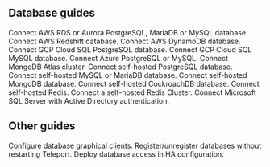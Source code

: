 ## Database guides

<TileSet>
  <Tile icon="cloud" title="AWS RDS & Aurora" href="./guides/rds.mdx">
    Connect AWS RDS or Aurora PostgreSQL, MariaDB or MySQL database.
  </Tile>
  <Tile icon="cloud" title="AWS Redshift" href="./guides/postgres-redshift.mdx">
    Connect AWS Redshift database.
  </Tile>
  <Tile icon="cloud" title="AWS DynamoDB" href="./guides/dynamodb.mdx">
    Connect AWS DynamoDB database.
  </Tile>
  <Tile icon="cloud" title="GCP Cloud SQL PostgreSQL" href="./guides/postgres-cloudsql.mdx">
    Connect GCP Cloud SQL PostgreSQL database.
  </Tile>
  <Tile icon="cloud" title="GCP Cloud SQL MySQL" href="./guides/mysql-cloudsql.mdx">
    Connect GCP Cloud SQL MySQL database.
  </Tile>
  <Tile icon="cloud" title="Azure PostgreSQL & MySQL" href="./guides/azure-postgres-mysql.mdx">
    Connect Azure PostgreSQL or MySQL.
  </Tile>
  <Tile icon="cloud" title="MongoDB Atlas" href="./guides/mongodb-atlas.mdx">
    Connect MongoDB Atlas cluster.
  </Tile>
  <Tile icon="database" title="Self-hosted PostgreSQL" href="./guides/postgres-self-hosted.mdx">
    Connect self-hosted PostgreSQL database.
  </Tile>
  <Tile icon="database" title="Self-hosted MySQL & MariaDB" href="./guides/mysql-self-hosted.mdx">
    Connect self-hosted MySQL or MariaDB database.
  </Tile>
  <Tile icon="database" title="Self-hosted MongoDB" href="./guides/mongodb-self-hosted.mdx">
    Connect self-hosted MongoDB database.
  </Tile>
  <Tile icon="database" title="Self-hosted CockroachDB" href="./guides/cockroachdb-self-hosted.mdx">
    Connect self-hosted CockroachDB database.
  </Tile>
  <Tile icon="database" title="Self-hosted Redis" href="./guides/redis.mdx">
    Connect self-hosted Redis.
  </Tile>
  <Tile icon="database" title="Self-hosted Redis Cluster" href="./guides/redis-cluster.mdx">
    Connect a self-hosted Redis Cluster.
  </Tile>
  <Tile icon="database" title="Active Directory SQL Server (Preview)" href="./guides/sql-server-ad.mdx">
    Connect Microsoft SQL Server with Active Directory authentication.
  </Tile>
</TileSet>

## Other guides

<TileSet>
  <Tile icon="window" title="GUI clients" href="./guides/gui-clients.mdx">
    Configure database graphical clients.
  </Tile>
  <Tile icon="wrench" title="Dynamic Registration" href="./guides/dynamic-registration.mdx">
    Register/unregister databases without restarting Teleport.
  </Tile>
  <Tile icon="integrations" title="High Availability" href="./guides/ha.mdx">
    Deploy database access in HA configuration.
  </Tile>
</TileSet>
